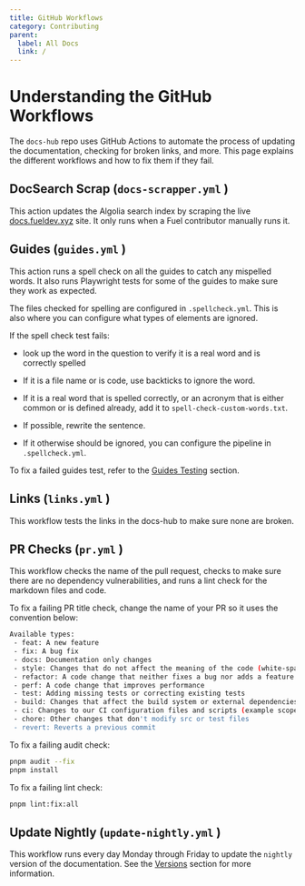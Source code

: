 ```yaml
---
title: GitHub Workflows
category: Contributing
parent:
  label: All Docs
  link: /
---
```


# Understanding the GitHub Workflows

The `docs-hub` repo uses GitHub Actions to automate the process of updating the documentation, checking for broken links, and more. This page explains the different workflows and how to fix them if they fail.

## DocSearch Scrap (`docs-scrapper.yml` )

This action updates the Algolia search index by scraping the live [docs.fueldev.xyz](http://docs.fueldev.xyz) site. It only runs when a Fuel contributor manually runs it.

## Guides (`guides.yml` )

This action runs a spell check on all the guides to catch any mispelled words. It also runs Playwright tests for some of the guides to make sure they work as expected.

The files checked for spelling are configured in `.spellcheck.yml`. This is also where you can configure what types of elements are ignored.

If the spell check test fails:

- look up the word in the question to verify it is a real word and is correctly spelled
- If it is a file name or is code, use backticks to ignore the word.
- If it is a real word that is spelled correctly, or an acronym that is either common or is defined already, add it to `spell-check-custom-words.txt`.

- If possible, rewrite the sentence.
- If it otherwise should be ignored, you can configure the pipeline in `.spellcheck.yml`.

To fix a failed guides test, refer to the [Guides Testing](/docs/contributing/guides/#testing) section.

## Links (`links.yml` )

This workflow tests the links in the docs-hub to make sure none are broken.

## PR Checks (`pr.yml` )

This workflow checks the name of the pull request, checks to make sure there are no dependency vulnerabilities, and runs a lint check for the markdown files and code.

To fix a failing PR title check, change the name of your PR so it uses the convention below:

```sh
Available types:
 - feat: A new feature
 - fix: A bug fix
 - docs: Documentation only changes
 - style: Changes that do not affect the meaning of the code (white-space, formatting, missing semi-colons, etc)
 - refactor: A code change that neither fixes a bug nor adds a feature
 - perf: A code change that improves performance
 - test: Adding missing tests or correcting existing tests
 - build: Changes that affect the build system or external dependencies (example scopes: gulp, broccoli, npm)
 - ci: Changes to our CI configuration files and scripts (example scopes: Travis, Circle, BrowserStack, SauceLabs)
 - chore: Other changes that don't modify src or test files
 - revert: Reverts a previous commit
```

To fix a failing audit check:

```bash
pnpm audit --fix
pnpm install
```

To fix a failing lint check:

```bash
pnpm lint:fix:all 
```

## Update Nightly (`update-nightly.yml` )

This workflow runs every day Monday through Friday to update the `nightly` version of the documentation. See the [Versions](/docs/contributing/versions) section for more information.
